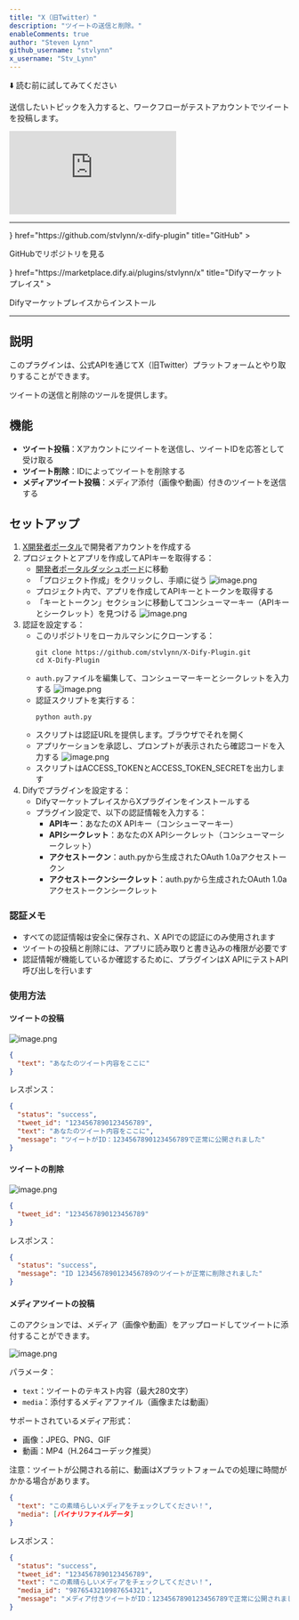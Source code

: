```yaml
---
title: "X（旧Twitter）"
description: "ツイートの送信と削除。"
enableComments: true
author: "Steven Lynn"
github_username: "stvlynn"
x_username: "Stv_Lynn"
---
```


⬇️ 読む前に試してみてください

<Callout title="使い方">送信したいトピックを入力すると、ワークフローがテストアカウントでツイートを投稿します。</Callout>

<iframe
 src="https://instance.hellodify.com/chatbot/PiSEbSPbx294M0UQ"
 style={{
   width: '100%',
   minHeight: '500px'
 }}
 frameBorder="0"
 allow="microphone">
</iframe>

---

<Cards>
  <Card 
    icon={<i className="ri-github-fill" />} 
    href="https://github.com/stvlynn/x-dify-plugin" 
    title="GitHub"
  >
  <p>GitHubでリポジトリを見る</p>
  </Card>
  <Card 
    icon={<i className="ri-store-2-line" />} 
    href="https://marketplace.dify.ai/plugins/stvlynn/x" 
    title="Difyマーケットプレイス"
  >
  <p>Difyマーケットプレイスからインストール</p>
  </Card>
</Cards>

---

## 説明

このプラグインは、公式APIを通じてX（旧Twitter）プラットフォームとやり取りすることができます。

ツイートの送信と削除のツールを提供します。

## 機能

- **ツイート投稿**：Xアカウントにツイートを送信し、ツイートIDを応答として受け取る
- **ツイート削除**：IDによってツイートを削除する
- **メディアツイート投稿**：メディア添付（画像や動画）付きのツイートを送信する

## セットアップ

1. [X開発者ポータル](https://developer.twitter.com/)で開発者アカウントを作成する
2. プロジェクトとアプリを作成してAPIキーを取得する：
   - [開発者ポータルダッシュボード](https://developer.twitter.com/en/portal/dashboard)に移動
   - 「プロジェクト作成」をクリックし、手順に従う
   ![image.png](https://s2.loli.net/2025/05/15/TXPEe3tQmszhSfK.png)
   - プロジェクト内で、アプリを作成してAPIキーとトークンを取得する
   - 「キーとトークン」セクションに移動してコンシューマーキー（APIキーとシークレット）を見つける
   ![image.png](https://s2.loli.net/2025/05/15/u8RxPvQoYVfDksr.png)
3. 認証を設定する：
   - このリポジトリをローカルマシンにクローンする：
     ```
     git clone https://github.com/stvlynn/X-Dify-Plugin.git
     cd X-Dify-Plugin
     ```
   - `auth.py`ファイルを編集して、コンシューマーキーとシークレットを入力する
   ![image.png](https://s2.loli.net/2025/05/15/XGa6fQjeI7HTsck.png)
   - 認証スクリプトを実行する：
     ```
     python auth.py
     ```
   - スクリプトは認証URLを提供します。ブラウザでそれを開く
   - アプリケーションを承認し、プロンプトが表示されたら確認コードを入力する
   ![image.png](https://s2.loli.net/2025/05/15/UJPdYHaqThkAQnR.png)
   - スクリプトはACCESS_TOKENとACCESS_TOKEN_SECRETを出力します
4. Difyでプラグインを設定する：
   - DifyマーケットプレイスからXプラグインをインストールする
   - プラグイン設定で、以下の認証情報を入力する：
     - **APIキー**：あなたのX APIキー（コンシューマーキー）
     - **APIシークレット**：あなたのX APIシークレット（コンシューマーシークレット）
     - **アクセストークン**：auth.pyから生成されたOAuth 1.0aアクセストークン
     - **アクセストークンシークレット**：auth.pyから生成されたOAuth 1.0aアクセストークンシークレット

### 認証メモ

- すべての認証情報は安全に保存され、X APIでの認証にのみ使用されます
- ツイートの投稿と削除には、アプリに読み取りと書き込みの権限が必要です
- 認証情報が機能しているか確認するために、プラグインはX APIにテストAPI呼び出しを行います

### 使用方法

#### ツイートの投稿

![image.png](https://s2.loli.net/2025/05/15/QgHeYb6BGDUFipL.png)

```json
{
  "text": "あなたのツイート内容をここに"
}
```

レスポンス：
```json
{
  "status": "success",
  "tweet_id": "1234567890123456789",
  "text": "あなたのツイート内容をここに",
  "message": "ツイートがID：1234567890123456789で正常に公開されました"
}
```

#### ツイートの削除

![image.png](https://s2.loli.net/2025/05/15/u3vP9NWbkflzH8x.png)

```json
{
  "tweet_id": "1234567890123456789"
}
```

レスポンス：
```json
{
  "status": "success",
  "message": "ID 1234567890123456789のツイートが正常に削除されました"
}
```

#### メディアツイートの投稿

このアクションでは、メディア（画像や動画）をアップロードしてツイートに添付することができます。

![image.png](https://s2.loli.net/2025/05/15/dgBr9VzOMQota6y.png)

パラメータ：
- `text`：ツイートのテキスト内容（最大280文字）
- `media`：添付するメディアファイル（画像または動画）

サポートされているメディア形式：
- 画像：JPEG、PNG、GIF
- 動画：MP4（H.264コーデック推奨）

注意：ツイートが公開される前に、動画はXプラットフォームでの処理に時間がかかる場合があります。

```json
{
  "text": "この素晴らしいメディアをチェックしてください！",
  "media": [バイナリファイルデータ]
}
```

レスポンス：
```json
{
  "status": "success",
  "tweet_id": "1234567890123456789",
  "text": "この素晴らしいメディアをチェックしてください！",
  "media_id": "9876543210987654321",
  "message": "メディア付きツイートがID：1234567890123456789で正常に公開されました"
}
```
